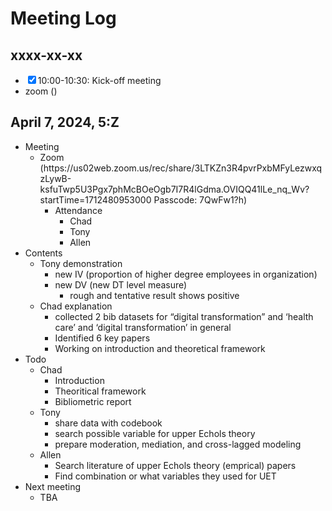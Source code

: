 # Meeting Log {.unnumbered}

## xxxx-xx-xx
- [x] 10:00-10:30: Kick-off meeting 
- zoom ()

## April 7, 2024, 5:Z
- Meeting
  - Zoom (https://us02web.zoom.us/rec/share/3LTKZn3R4pvrPxbMFyLezwxqzLywB-ksfuTwp5U3Pgx7phMcBOeOgb7I7R4lGdma.OVIQQ41lLe_nq_Wv?startTime=1712480953000
Passcode: 7QwFw1?h)
	- Attendance
		- Chad
		- Tony
		- Allen
- Contents
	- Tony demonstration
		- new IV (proportion of higher degree employees in organization)
		- new DV (new DT level measure)
			- rough and tentative result shows positive
	- Chad explanation
		- collected 2 bib datasets for "digital transformation" and 'health care' and 'digital transformation' in general
		- Identified 6 key papers
		- Working on introduction and theoretical framework
- Todo
	- Chad
		- Introduction
		- Theoritical framework
		- Bibliometric report
	- Tony
		- share data with codebook
		- search possible variable for upper Echols theory
		- prepare moderation, mediation, and cross-lagged modeling
	- Allen
		- Search literature of upper Echols theory (emprical) papers
		- Find combination or what variables they used for UET
- Next meeting
	- TBA